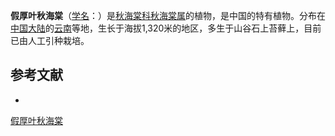 {{Speciesbox
| status = 
| status_system = 
| image =
| taxon = Begonia pseudodryadis
| authority = C.Y.Wu, 1995
}}

'''假厚叶秋海棠'''（[[学名|学名]]：{{lang|la|''Begonia pseudodryadis''}}）是[[秋海棠科|秋海棠科]][[秋海棠属|秋海棠属]]的植物，是中国的特有植物。分布在[[中国大陆|中国大陆]]的[[云南|云南]]等地，生长于海拔1,320米的地区，多生于山谷石上苔藓上，目前已由人工引种栽培。

== 参考文献 ==
<div class="references-small">
* {{cite web| url =http://www.bioinfo.cn/db05/KmzwSpecies.php?action=view&id=1948| title =假厚叶秋海棠| work =《中国高等植物数据库全库》| publisher =中国科学院微生物研究所| author =昆明植物研究所| accessdate =2009-02-22| deadurl =yes| archiveurl =https://web.archive.org/web/20160305014842/http://www.bioinfo.cn/db05/KmzwSpecies.php?action=view&id=1948| archivedate =2016-03-05}}
</div>
{{Taxonbar|from=Q10888507}}

[[Category:秋海棠属|假厚叶秋海棠]]


{{植物小作品}}